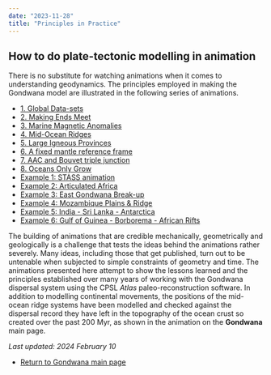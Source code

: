 ```yaml
---
date: "2023-11-28"
title: "Principles in Practice"
---
```

## How to do plate-tectonic modelling in animation

There is no substitute for watching animations when it comes to understanding geodynamics. The principles employed in making the Gondwana model are illustrated in the following series of animations. 

* [1. Global Data-sets](../starting-data)
* [2. Making Ends Meet](../making-ends-meet)
* [3. Marine Magnetic Anomalies](../mar-mag-anom)
* [4. Mid-Ocean Ridges](../mid-ocean-ridges)
* [5. Large Igneous Provinces](../large-igneous-provinces)
* [6. A fixed mantle reference frame](../fixed-is-fixed)
* [7. AAC and Bouvet triple junction](../aac-anim-1)
* [8. Oceans Only Grow](../oceansonlygrow)
* [Example 1: STASS animation](../east-versus-west)
* [Example 2: Articulated Africa](../articulated-africa)
* [Example 3: East Gondwana Break-up](../ego-aac-plates)
* [Example 4: Mozambique Plains & Ridge](../moz-plains)
* [Example 5: India - Sri Lanka - Antarctica](../sri-lanka-2)
* [Example 6: Gulf of Guinea - Borborema - African Rifts](../guinea-1)

The building of animations that are credible mechanically, geometrically and geologically is a challenge that tests the ideas behind the animations rather severely. Many ideas, including those that get published, turn out to be untenable when subjected to simple constraints of geometry and time. The animations presented here attempt to show the lessons learned and the principles established over many years of working with the Gondwana dispersal system using the CPSL *Atlas* paleo-reconstruction software. In addition to modelling continental movements, the positions of the mid-ocean ridge systems have been modelled and checked against the dispersal record they have left in the topography of the ocean crust so created over the past 200 Myr, as shown in the animation on the **Gondwana** main page.

*Last updated: 2024 February 10*

* [Return to Gondwana main page](../../gondwana)

